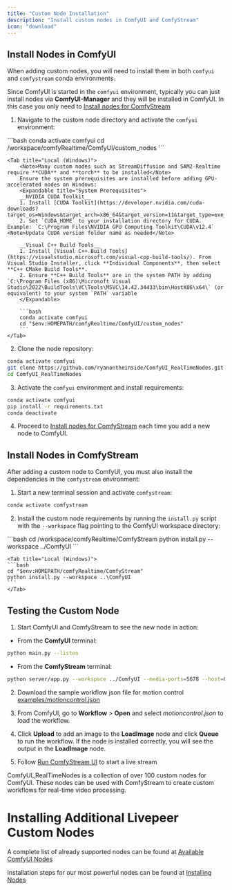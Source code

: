 ```yaml
---
title: "Custom Node Installation"
description: "Install custom nodes in ComfyUI and ComfyStream"
icon: "download"
---
```


## Install Nodes in ComfyUI
When adding custom nodes, you will need to install them in both `comfyui` and `comfystream` conda environments.

<Info>Since ComfyUI is started in the `comfyui` environment, typically you can just install nodes via  **ComfyUI-Manager** and they will be installed in ComfyUI. In this case you only need to [Install nodes for ComfyStream](#install-nodes-for-comfystream)</Info>

1. Navigate to the custom node directory and activate the `comfyui` environment:
<Tabs>
    <Tab title="RunPod (Linux)">
        ```bash
        conda activate comfyui
        cd /workspace/comfyRealtime/ComfyUI/custom_nodes
        ```
    </Tab>

    <Tab title="Local (Windows)">
        <Note>Many custom nodes such as StreamDiffusion and SAM2-Realtime require **CUDA** and **torch** to be installed</Note>
        Ensure the system prerequisites are installed before adding GPU-accelerated nodes on Windows:
        <Expandable title="System Prerequisites">
        __NVIDIA CUDA Toolkit__
        1. Install [CUDA Toolkit](https://developer.nvidia.com/cuda-downloads?target_os=Windows&target_arch=x86_64&target_version=11&target_type=exe_network)
        2. Set `CUDA_HOME` to your installation directory for CUDA. Example: `C:\Program Files\NVIDIA GPU Computing Toolkit\CUDA\v12.4` <Note>Update CUDA version folder name as needed</Note>

        __Visual C++ Build Tools__
        1. Install [Visual C++ Build Tools](https://visualstudio.microsoft.com/visual-cpp-build-tools/). From Visual Studio Installer, click **Individual Components**, then select **C++ CMake Build Tools**.
        2. Ensure **C++ Build Tools** are in the system PATH by adding `C:\Program Files (x86)\Microsoft Visual Studio\2022\BuildTools\VC\Tools\MSVC\14.42.34433\bin\HostX86\x64\` (or equivalent) to your system `PATH` variable
        </Expandable>

        ```bash
        conda activate comfyui
        cd "$env:HOMEPATH/comfyRealtime/ComfyUI/custom_nodes"
        ```
    </Tab>
</Tabs>

2. Clone the node repository:

```bash
conda activate comfyui
git clone https://github.com/ryanontheinside/ComfyUI_RealTimeNodes.git
cd ComfyUI_RealTimeNodes
```

3. Activate the `comfyui` environment and install requirements:

```bash
conda activate comfyui
pip install -r requirements.txt
conda deactivate
```

4. Proceed to [Install nodes for ComfyStream](#install-nodes-for-comfystream) each time you add a new node to ComfyUI.


## Install Nodes in ComfyStream
After adding a custom node to ComfyUI, you must also install the dependencies in the `comfystream` environment:

1. Start a new terminal session and activate `comfystream`:

```bash
conda activate comfystream
```

2. Install the custom node requirements by running the `install.py` script with the `--workspace` flag pointing to the ComfyUI workspace directory:
<Tabs>
    <Tab title="RunPod (Linux)">
    ```bash
    cd /workspace/comfyRealtime/ComfyStream
    python install.py --workspace ../ComfyUI
    ```
    </Tab>

    <Tab title="Local (Windows)">
    ```bash
    cd "$env:HOMEPATH/comfyRealtime/ComfyStream"
    python install.py --workspace ..\ComfyUI
    ```
    </Tab>
</Tabs>

## Testing the Custom Node
1. Start ComfyUI and ComfyStream to see the new node in action:
- From the **ComfyUI** terminal:
```bash
python main.py --listen
```
- From the **ComfyStream** terminal:
```bash
python server/app.py --workspace ../ComfyUI --media-ports=5678 --host=0.0.0.0 --port 8889
```

2. Download the sample workflow json file for motion control [examples/motioncontrol.json](https://raw.githubusercontent.com/ryanontheinside/ComfyUI_RealTimeNodes/main/examples/motioncontrol.json)
3. From ComfyUI, go to **Workflow** > **Open** and select *motioncontrol.json* to load the workflow.
4. Click **Upload** to add an image to the **LoadImage** node and click **Queue** to run the workflow.
<Info>If the node is installed correctly, you will see the output in the **LoadImage** node.</Info> 

5. Follow [Run ComfyStream UI](./local-testing-comfystream-ui) to start a live stream 

<Note>
ComfyUI_RealTimeNodes is a collection of over 100 custom nodes for ComfyUI. These nodes can be used with ComfyStream to create custom workflows for real-time video processing.
</Note>

# Installing Additional Livepeer Custom Nodes

A complete list of already supported nodes can be found at [Available ComfyUI Nodes](../../technical/reference/available-nodes)

Installation steps for our most powerful nodes can be found at [Installing Nodes](../../technical/reference/nodes)

